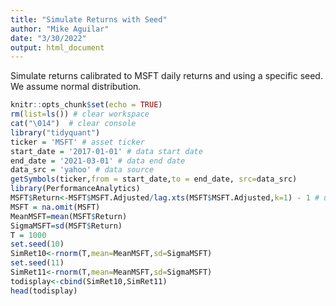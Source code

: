 ```yaml
---
title: "Simulate Returns with Seed"
author: "Mike Aguilar"
date: "3/30/2022"
output: html_document
---
```


<!-- ### Simulate Returns with Seed -->

Simulate returns calibrated to MSFT daily returns and using a specific seed. We assume normal distribution. 
```r
knitr::opts_chunk$set(echo = TRUE)
rm(list=ls()) # clear workspace
cat("\014")  # clear console
library("tidyquant") 
ticker = 'MSFT' # asset ticker
start_date = '2017-01-01' # data start date
end_date = '2021-03-01' # data end date
data_src = 'yahoo' # data source
getSymbols(ticker,from = start_date,to = end_date, src=data_src)
library(PerformanceAnalytics)
MSFT$Return<-MSFT$MSFT.Adjusted/lag.xts(MSFT$MSFT.Adjusted,k=1) - 1 # use lag.xts to obtain the lag for xts data
MSFT = na.omit(MSFT)
MeanMSFT=mean(MSFT$Return)
SigmaMSFT=sd(MSFT$Return)
T = 1000
set.seed(10)
SimRet10<-rnorm(T,mean=MeanMSFT,sd=SigmaMSFT)
set.seed(11)
SimRet11<-rnorm(T,mean=MeanMSFT,sd=SigmaMSFT)
todisplay<-cbind(SimRet10,SimRet11)
head(todisplay)
```

